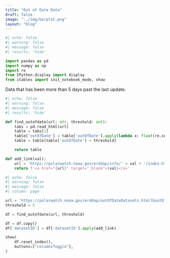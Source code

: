 ```yaml
---
title: "Out of Date Data"
draft: false
image: "../img/barplot.png"
layout: "blog"
---
```


```python
#| echo: false
#| warning: false
#| message: false
#| results: 'hide'

import pandas as pd
import numpy as np
import re
from IPython.display import display
from itables import init_notebook_mode, show

```

Data that has been more than 5 days past the last update.

```python
#| echo: false
#| warning: false
#| message: false
#| results: 'hide'

def find_outofdate(url: str, threshold: int):
    tabs = pd.read_html(url)
    table = tabs[1]
    table['outOfDate'] = table['outOfDate'].apply(lambda x: float(re.sub(r'[^0-9.]', '', str(x))))
    table = table[table['outOfDate'] > threshold]

    return table

def add_link(val):
    url = 'https://polarwatch.noaa.gov/erddap/info/' + val + '/index.html'
    return f'<a href="{url}" target="_blank">{val}</a>'

```

```python
#| echo: false
#| warning: false
#| message: false
#| column: page

url = 'https://polarwatch.noaa.gov/erddap/outOfDateDatasets.html?&outOfDate%3E=0.5'
threshold = 5

df = find_outofdate(url, threshold)

df = df.copy()
df['datasetID'] = df['datasetID'].apply(add_link)

show(
    df.reset_index(),
    buttons=["columnsToggle"],
)


```